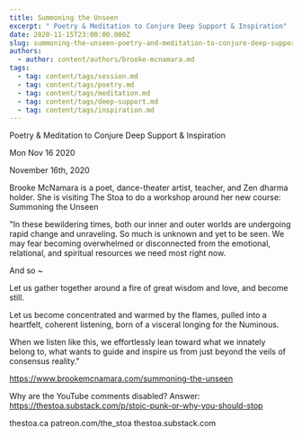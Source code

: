 ```yaml
---
title: Summoning the Unseen
excerpt: " Poetry & Meditation to Conjure Deep Support & Inspiration"
date: 2020-11-15T23:00:00.000Z
slug: summoning-the-unseen-poetry-and-meditation-to-conjure-deep-support-and-inspiration
authors:
  - author: content/authors/brooke-mcnamara.md
tags:
  - tag: content/tags/session.md
  - tag: content/tags/poetry.md
  - tag: content/tags/meditation.md
  - tag: content/tags/deep-support.md
  - tag: content/tags/inspiration.md
---
```




 Poetry & Meditation to Conjure Deep Support & Inspiration

Mon Nov 16 2020

November 16th, 2020

Brooke McNamara is a poet, dance-theater artist, teacher, and Zen dharma holder. She is visiting The Stoa to do a workshop around her new course: Summoning the Unseen

"In these bewildering times, both our inner and outer worlds are undergoing rapid change and unraveling. So much is unknown and yet to be seen. We may fear becoming overwhelmed or disconnected from the emotional, relational, and spiritual resources we need most right now.

And so ~

Let us gather together around a fire of great wisdom and love, and become still.

Let us become concentrated and warmed by the flames, pulled into a heartfelt, coherent listening, born of a visceral longing for the Numinous.

When we listen like this, we effortlessly lean toward what we innately belong to, what wants to guide and inspire us from just beyond the veils of consensus reality."

https://www.brookemcnamara.com/summoning-the-unseen

Why are the YouTube comments disabled? Answer: https://thestoa.substack.com/p/stoic-punk-or-why-you-should-stop

thestoa.ca
patreon.com/the_stoa
thestoa.substack.com


